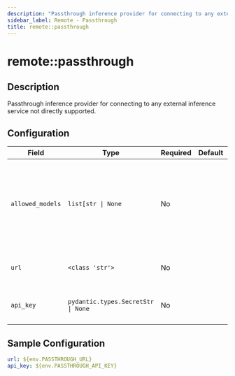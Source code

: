 ```yaml
---
description: "Passthrough inference provider for connecting to any external inference service not directly supported."
sidebar_label: Remote - Passthrough
title: remote::passthrough
---
```


# remote::passthrough

## Description

Passthrough inference provider for connecting to any external inference service not directly supported.

## Configuration

| Field | Type | Required | Default | Description |
|-------|------|----------|---------|-------------|
| `allowed_models` | `list[str \| None` | No |  | List of models that should be registered with the model registry. If None, all models are allowed. |
| `url` | `<class 'str'>` | No |  | The URL for the passthrough endpoint |
| `api_key` | `pydantic.types.SecretStr \| None` | No |  | API Key for the passthrouth endpoint |

## Sample Configuration

```yaml
url: ${env.PASSTHROUGH_URL}
api_key: ${env.PASSTHROUGH_API_KEY}
```
